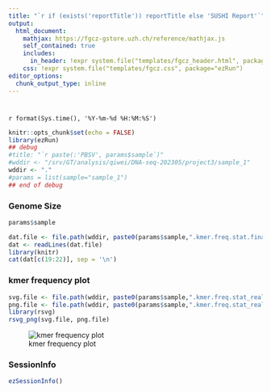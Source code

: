 ```yaml
---
title: "`r if (exists('reportTitle')) reportTitle else 'SUSHI Report'`"
output: 
  html_document:
    mathjax: https://fgcz-gstore.uzh.ch/reference/mathjax.js
    self_contained: true
    includes:
      in_header: !expr system.file("templates/fgcz_header.html", package="ezRun")
    css: !expr system.file("templates/fgcz.css", package="ezRun")
editor_options: 
  chunk_output_type: inline
---
```


# {.tabset}

`r format(Sys.time(), '%Y-%m-%d %H:%M:%S')`

```r
knitr::opts_chunk$set(echo = FALSE)
library(ezRun)
## debug
#title: "`r paste(:'PBSV', params$sample`)"
#wddir <- "/srv/GT/analysis/qiwei/DNA-seq-202305/project3/sample_1"
wddir <- "."
#params = list(sample="sample_1")
## end of debug
```

### Genome Size

```r
params$sample
```

```r
dat.file <- file.path(wddir, paste0(params$sample,".kmer.freq.stat.final.genomic.characters"))
dat <- readLines(dat.file)
library(knitr)
cat(dat[c(19:22)], sep = '\n')
```

### kmer frequency plot 

```r
svg.file <- file.path(wddir, paste0(params$sample,".kmer.freq.stat_real_theory_distribution.svg"))
png.file <- file.path(wddir, paste0(params$sample,".kmer.freq.stat_real_theory_distribution.png"))
library(rsvg)
rsvg_png(svg.file, png.file)
```

![kmer frequency plot](`r png.file`)

### SessionInfo
```r
ezSessionInfo()
```
